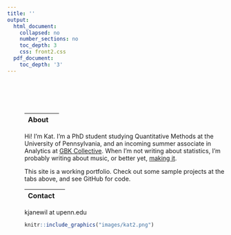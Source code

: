 ```yaml
---
title: ''
output:
  html_document:
    collapsed: no
    number_sections: no
    toc_depth: 3
    css: front2.css
  pdf_document:
    toc_depth: '3'
---
```



<div class="row" style="padding-top: 60px;">
<div class="row" style="padding-left: 40px;">

<div class="row">
<div class="col-sm-5">

|About|  |
|:--------|-------:|


Hi! I'm Kat. I'm a PhD student studying Quantitative Methods at the University of Pennsylvania, and an incoming summer associate in Analytics at <a href = "https://www.gbkcollective.com/team" target = "_blank"> GBK Collective</a>. When I'm not writing about statistics, I'm probably writing about music, or better yet, <a href = "https://www.youtube.com/watch?v=8ptHIdVHFNs" target = "_blank"> making it</a>.

This site is a working portfolio. Check out some sample projects at the tabs above, and see GitHub for code.


|Contact |  |
|:--------|-------:|

kjanewil at upenn.edu



  <a href="https://github.com/katjanewilson" target = "_blank"><i class="fa fa-github"    aria-hidden="true"></i> </a> <a href="https://www.linkedin.com/in/kat-wilson-920256139/" target = "_blank"><i class="fa fa-linkedin" aria-hidden="true"></i></a> <a href="https://towardsdatascience.com/@katjanewilson/" target = "_blank"><i class="fa fa-medium" aria-hidden="true"></i></a>
  

  
  
</section>


<a href="https://pudding.cool/" target = "_blank">
```r
knitr::include_graphics("images/kat2.png")
```
</a>



